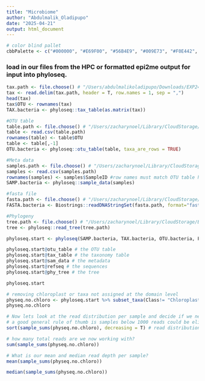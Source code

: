 ```yaml
---
title: "Microbiome"
author: "Abdulmalik_Oladipupo"
date: "2025-04-21"
output: html_document
---
```



```r
# color blind pallet
cbbPalette <- c("#000000", "#E69F00", "#56B4E9", "#009E73", "#F0E442", "#0072B2", "#D55E00", "#CC79A7")

```

### load in our files from the HPC or formatted epi2me output for input into phyloseq. 

```r
tax.path <- file.choose() # "/Users/abdulmalikoladipupo/Downloads/EXP242301_ONT/OUTPUT/for test/Taxa_file.csv"
tax <- read.delim(tax.path, header = T, row.names = 1, sep = ",")
head(tax)
tax$OTU <- rownames(tax)
TAX.bacteria <- phyloseq::tax_table(as.matrix(tax))

```

```r
#OTU table 
table.path <- file.choose() # "/Users/zacharynoel/Library/CloudStorage/Box-Box/Auburn/Teaching/Omics in Agriculture/Lab 10 - Microbiome 2/otu_table_16s_UPARSE.csv"
table <- read.csv(table.path)
rownames(table) <- table$OTU
table <- table[,-1]
OTU.bacteria <- phyloseq::otu_table(table, taxa_are_rows = TRUE)

```

```r
#Meta data 
samples.path <- file.choose() # "/Users/zacharynoel/Library/CloudStorage/Box-Box/Auburn/Teaching/Omics in Agriculture/Lab 10 - Microbiome 2/soil_prok_map.csv"
samples <- read.csv(samples.path)
rownames(samples) <- samples$SampleID #row names must match OTU table headers
SAMP.bacteria <- phyloseq::sample_data(samples)
```

```r
#fasta file
fasta.path <- file.choose() # "/Users/zacharynoel/Library/CloudStorage/Box-Box/Auburn/Teaching/Omics in Agriculture/Lab 10 - Microbiome 2/otus_16s.fasta"
FASTA.bacteria <- Biostrings::readDNAStringSet(fasta.path, format="fasta", seek.first.rec=TRUE, use.names=TRUE)
```

```r
#Phylogeny
tree.path <- file.choose() # "/Users/zacharynoel/Library/CloudStorage/Box-Box/Auburn/Teaching/Omics in Agriculture/Lab 10 - Microbiome 2/otus_phylogeny.nwk"
tree <- phyloseq::read_tree(tree.path)
```

```r
phyloseq.start <- phyloseq(SAMP.bacteria, TAX.bacteria, OTU.bacteria, FASTA.bacteria, tree)

phyloseq.start@otu_table # the OTU table
phyloseq.start@tax_table # the taxonomy table
phyloseq.start@sam_data # the metadata
phyloseq.start@refseq # the sequences 
phyloseq.start@phy_tree # the tree

phyloseq.start
```

```r
# removing chloroplast or taxa not assigned at the domain level
physeq.no.chloro <- phyloseq.start %>% subset_taxa(Class!= "Chloroplast" & Dormain!= "unidentified")
physeq.no.chloro

# Now lets look at the read distribution per sample and decide if we need to get rid of some samples because of low sequence depth
# a good general rule of thumb is samples below 1000 reads could be eliminated, although this isn't a hard rule, you can remove at 10,000 or more if you want
sort(sample_sums(physeq.no.chloro), decreasing = T) # read distribution

# how many total reads are we now working with?
sum(sample_sums(physeq.no.chloro))

# What is our mean and median read depth per sample? 
mean(sample_sums(physeq.no.chloro))

median(sample_sums(physeq.no.chloro))
```















































